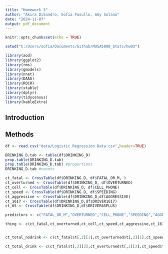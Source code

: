 ```yaml
---
title: "Homework 3"
author: "Akira DiSandro, Sofia Fasullo, Amy Solano"
date: "2024-11-07"
output: pdf_document
---
```


```r
knitr::opts_chunk$set(echo = TRUE)

setwd("C:/Users/sofia/Documents/Github/MUSA5000_Stats/hw03")

library(aod)
library(ggplot2)
library(rms)
library(gmodels)
library(nnet)
library(DAAG)
library(ROCR)
library(xtable)
library(dplyr)
library(tidycensus)
library(kableExtra)

```

## Introduction

## Methods

```r
df <- read.csv("data/Logistic Regression Data.csv",header=TRUE)
```

```r
DRINKING_D.tab <- table(df$DRINKING_D)
prop.table(DRINKING_D.tab)
prop.table(DRINKING_D.tab) #proportions
DRINKING_D.tab #counts
```

```r
ct_fatal <- CrossTable(df$DRINKING_D, df$FATAL_OR_M, )
ct_overturned <- CrossTable(df$DRINKING_D, df$OVERTURNED)
ct_cell <- CrossTable(df$DRINKING_D, df$CELL_PHONE)
ct_speed <- CrossTable(df$DRINKING_D, df$SPEEDING)
ct_aggressive <- CrossTable(df$DRINKING_D,df$AGGRESSIVE)
ct_1617 <- CrossTable(df$DRINKING_D,df$DRIVER1617)
ct_65 <- CrossTable(df$DRINKING_D,df$DRIVER65PLUS)
```

```r
predictors <- c("FATAL_OR_M","OVERTURNED","CELL_PHONE","SPEEDING","AGGRESSIVE","DRIVER1617","DRIVER65PLUS")

thing <- c(ct_fatal,ct_overturned,ct_cell,ct_speed,ct_aggressive,ct_1617,ct_65)


ct_total_nodrink <- c(ct_fatal$t[,2][1],ct_overturned$t[,2][1],ct_speed$t[,2][1],ct_aggressive$t[,2][1],ct_1617$t[,2][1],ct_65$t[,2][1]) 

ct_total_drink <- c(ct_fatal$t[,2][2],ct_overturned$t[,2][2],ct_speed$t[,2][2],ct_aggressive$t[,2][2],ct_1617$t[,2][2],ct_65$t[,2][2]) 


```




